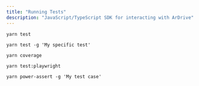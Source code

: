 ```yaml
---
title: "Running Tests"
description: "JavaScript/TypeScript SDK for interacting with ArDrive"
---
```


```shell
yarn test

yarn test -g 'My specific test'

yarn coverage

yarn test:playwright

yarn power-assert -g 'My test case'
```